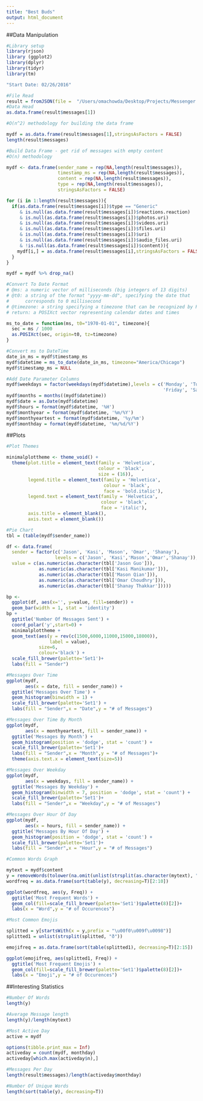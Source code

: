 ```yaml
---
title: "Best Buds"
output: html_document
---
```


##Data Manipulation

```r
#Library setup
library(rjson)
library (ggplot2)
library(dplyr)
library(tidyr)
library(tm)

"Start Date: 02/26/2016"

#File Read 
result = fromJSON(file =  "/Users/omachowda/Desktop/Projects/Messenger Analysis/messages/inbox/Highforce_tbMFZx2JWg/message.json")
#Data Head
as.data.frame(result$messages[1])

#O(n^2) methodology for building the data frame

mydf = as.data.frame(result$messages[1],stringsAsFactors = FALSE)
length(result$messages)

#Build Data Frame - get rid of messages with empty content
#O(n) methodology

mydf <- data.frame(sender_name = rep(NA,length(result$messages)),
                   timestamp_ms = rep(NA,length(result$messages)),
                   content = rep(NA,length(result$messages)),
                   type = rep(NA,length(result$messages)),
                   stringsAsFactors = FALSE)

for (i in 1:length(result$messages)){
  if(as.data.frame(result$messages[i])$type == "Generic" 
     & is.null(as.data.frame(result$messages[i])$reactions.reaction)
     & is.null(as.data.frame(result$messages[i])$photos.uri)
     & is.null(as.data.frame(result$messages[i])$videos.uri)
     & is.null(as.data.frame(result$messages[i])$files.uri) 
     & is.null(as.data.frame(result$messages[i])$uri)
     & is.null(as.data.frame(result$messages[i])$audio_files.uri)
     & !is.null(as.data.frame(result$messages[i])$content)){
    mydf[i,] = as.data.frame(result$messages[i],stringsAsFactors = FALSE)
  }
}

mydf = mydf %>% drop_na()

#Convert To Date Format
# @ms: a numeric vector of milliseconds (big integers of 13 digits)
# @t0: a string of the format "yyyy-mm-dd", specifying the date that
#      corresponds to 0 millisecond
# @timezone: a string specifying a timezone that can be recognized by R
# return: a POSIXct vector representing calendar dates and times  

ms_to_date = function(ms, t0="1970-01-01", timezone){
  sec = ms / 1000
  as.POSIXct(sec, origin=t0, tz=timezone)
}

#Convert ms to DateTime
date_in_ms = mydf$timestamp_ms
mydf$datetime = ms_to_date(date_in_ms, timezone="America/Chicago")
mydf$timestamp_ms = NULL

#Add Date Parameter Columns
mydf$weekdays = factor(weekdays(mydf$datetime),levels = c('Monday', 'Tuesday', 'Wednesday', 'Thursday',
                                                          'Friday', 'Saturday', 'Sunday'))
mydf$months = months((mydf$datetime))
mydf$date = as.Date(mydf$datetime)
mydf$hours = format(mydf$datetime, '%H')
mydf$monthyear = format(mydf$datetime, '%m/%Y')
mydf$monthyeartest = format(mydf$datetime, '%y/%m')
mydf$monthday = format(mydf$datetime, '%m/%d/%Y')


```

##Plots

```r
#Plot Themes

minimalplottheme <- theme_void() + 
  theme(plot.title = element_text(family = 'Helvetica',
                                  colour = 'black',
                                  size = (16)), 
        legend.title = element_text(family = 'Helvetica',
                                    colour = 'black',
                                    face = 'bold.italic'), 
        legend.text = element_text(family = 'Helvetica',
                                   colour = 'black',
                                   face = 'italic'), 
        axis.title = element_blank(),
        axis.text = element_blank())

#Pie Chart
tbl = (table(mydf$sender_name))

df <- data.frame(
  sender = factor(c('Jason', 'Kasi', 'Mason', 'Omar', 'Shanay'),
                  levels = c('Jason', 'Kasi','Mason','Omar','Shanay')),
  value = c(as.numeric(as.character(tbl['Jason Guo'])),
            as.numeric(as.character(tbl['Kasi Manikumar'])),
            as.numeric(as.character(tbl['Mason Qian'])),
            as.numeric(as.character(tbl['Omar Choudhry'])),
            as.numeric(as.character(tbl['Shanay Thakkar']))))

bp <- 
  ggplot(df, aes(x='', y=value, fill=sender)) +
  geom_bar(width = 1, stat = 'identity')
bp + 
  ggtitle('Number Of Messages Sent') + 
  coord_polar('y',start=0) +
  minimalplottheme +
  geom_text(aes(y = rev(c(1500,6000,11000,15000,18000)),
                label = value),
            size=6,
            colour='black') +
  scale_fill_brewer(palette='Set1')+
  labs(fill = "Sender")

#Messages Over Time
ggplot(mydf,
       aes(x = date, fill = sender_name)) + 
  ggtitle('Messages Over Time') + 
  geom_histogram(binwidth = 1) + 
  scale_fill_brewer(palette='Set1') +
  labs(fill = "Sender",x = "Date",y = "# of Messages")

#Messages Over Time By Month
ggplot(mydf,
       aes(x = monthyeartest, fill = sender_name)) + 
  ggtitle('Messages By Month') + 
  geom_histogram(position = 'dodge', stat = 'count') + 
  scale_fill_brewer(palette='Set1')+
  labs(fill = "Sender",x = "Month",y = "# of Messages")+
  theme(axis.text.x = element_text(size=5))

#Messages Over Weekday
ggplot(mydf,
       aes(x = weekdays, fill = sender_name)) + 
  ggtitle('Messages By Weekday') + 
  geom_histogram(binwidth = 7, position = 'dodge', stat = 'count') + 
  scale_fill_brewer(palette='Set1')+
  labs(fill = "Sender",x = "Weekday",y = "# of Messages")

#Messages Over Hour Of Day
ggplot(mydf,
       aes(x = hours, fill = sender_name)) + 
  ggtitle('Messages By Hour Of Day') + 
  geom_histogram(position = 'dodge', stat = 'count') + 
  scale_fill_brewer(palette='Set1')+
  labs(fill = "Sender",x = "Hour",y = "# of Messages")

#Common Words Graph

mytext = mydf$content
y = removeWords(tolower(na.omit(unlist(strsplit(as.character(mytext), " ")))),words = stopwords("en"))
wordfreq = as.data.frame(sort(table(y), decreasing=T)[2:10])

ggplot(wordfreq, aes(y, Freq)) +
  ggtitle('Most Frequent Words') +
  geom_col(fill=scale_fill_brewer(palette='Set1')$palette(8)[2])+
  labs(x = "Word",y = "# of Occurences")

#Most Common Emojis

splitted = y[startsWith(x = y,prefix = "\u00f0\u009f\u0098")]
splitted1 = unlist(strsplit(splitted, "ð"))

emojifreq = as.data.frame(sort(table(splitted1), decreasing=T)[2:15])

ggplot(emojifreq, aes(splitted1, Freq)) +
  ggtitle('Most Frequent Emojis') +
  geom_col(fill=scale_fill_brewer(palette='Set1')$palette(8)[2])+
  labs(x = "Emoji",y = "# of Occurences")

```

##Interesting Statistics

```r
#Number Of Words
length(y)

#Average Message length
length(y)/length(mytext)

#Most Active Day
active = mydf

options(tibble.print_max = Inf)
activeday = count(mydf, monthday)
activeday[which.max(activeday$n),]

#Messages Per Day
length(result$messages)/length(activeday$monthday)

#Number Of Unique Words
length(sort(table(y), decreasing=T))

```